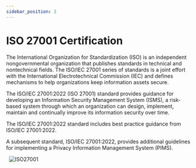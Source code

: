 ```yaml
---
sidebar_position: 2
---
```


# ISO 27001 Certification

The International Organization for Standardization (ISO) is an independent nongovernmental organization that publishes standards in technical and nontechnical fields. The ISO/IEC 27001 series of standards is a joint effort with the International Electrotechnical Commission (IEC) and defines mechanisms to help organizations keep information assets secure.

The ISO/IEC 27001:2022 (ISO 27001) standard provides guidance for developing an Information Security Management System (ISMS), a risk-based system through which an organization can design, implement, maintain and continually improve its information security over time. 

The ISO/IEC 27001:2022 standard includes best practice guidance from ISO/IEC 27001:2022. 

A subsequent standard, ISO/IEC 27001:2022, provides additional guidelines for implementing a Privacy Information Management System (PIMS).

&nbsp;
![ISO27001](https://travelgate.com/assets/img/iso_page/iso27001_certified.png)

